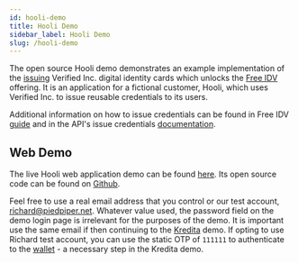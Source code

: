 ```yaml
---
id: hooli-demo
title: Hooli Demo
sidebar_label: Hooli Demo
slug: /hooli-demo
---
```



The open source Hooli demo demonstrates an example implementation of the [issuing](https://www.verified.inc/issue) Verified Inc. digital identity cards which unlocks the [Free IDV](/issuance-guide) offering. It is an application for a fictional customer, Hooli, which uses Verified Inc. to issue reusable <Tip type="credential">credentials</Tip> to its users. 

Additional information on how to issue credentials can be found in Free IDV [guide](/issuance-guide) and in the API's issue credentials [documentation](/api-overview#issue-credentials).

## Web Demo
The live Hooli web application demo can be found [here](https://hooli-web.demo.sandbox-verifiedinc.com/login). Its open source code can be found on [Github](https://github.com/UnumID/Hooli-Demo-Web).

Feel free to use a real email address that you control or our test account, richard@piedpiper.net. Whatever value used, the password field on the demo login page is irrelevant for the purposes of the demo. It is important use the same email if then continuing to the [Kredita](/kredita-demo) demo. If opting to use Richard test account, you can use the static OTP of `111111` to authenticate to the [wallet](https://wallet-beta.sandbox-verifiedinc.com/cards) - a necessary step in the Kredita demo.
